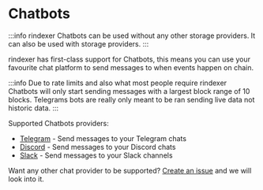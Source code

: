 # Chatbots

:::info
rindexer Chatbots can be used without any other storage providers. It can also be used with storage providers.
:::

rindexer has first-class support for Chatbots, this means you can use your favourite chat platform to
send messages to when events happen on chain.

:::info
Due to rate limits and also what most people require rindexer Chatbots will only start sending messages with a largest
block range of 10 blocks. Telegrams bots are really only meant to be ran sending live data not historic data.
:::

Supported Chatbots providers:

- [Telegram](/docs/start-building/chat-ops/telegram) - Send messages to your Telegram chats
- [Discord](/docs/start-building/chat-ops/discord) - Send messages to your Discord chats
- [Slack](/docs/start-building/chat-ops/slack) - Send messages to your Slack channels

Want any other chat provider to be supported? [Create an issue](https://github.com/joshstevens19/rindexer/issues/new) and we will look into it.